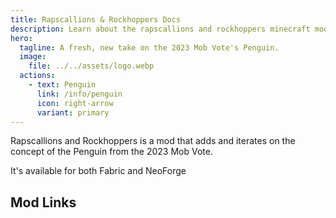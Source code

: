 ```yaml
---
title: Rapscallions & Rockhoppers Docs
description: Learn about the rapscallions and rockhoppers minecraft mod.
hero:
  tagline: A fresh, new take on the 2023 Mob Vote's Penguin.
  image:
    file: ../../assets/logo.webp
  actions:
    - text: Penguin
      link: /info/penguin
      icon: right-arrow
      variant: primary
---
```



Rapscallions and Rockhoppers is a mod that adds and iterates on the concept of the Penguin from the 2023 Mob Vote.

It's available for both Fabric and NeoForge

## Mod Links

<CardGrid>
    <LinkCard title="On Modrinth" href="https://modrinth.com/mod/rapscallions-and-rockhoppers" />
    <LinkCard title="On CurseForge" href="https://www.curseforge.com/minecraft/mc-mods/rapscallions-and-rockhoppers" />
</CardGrid>

